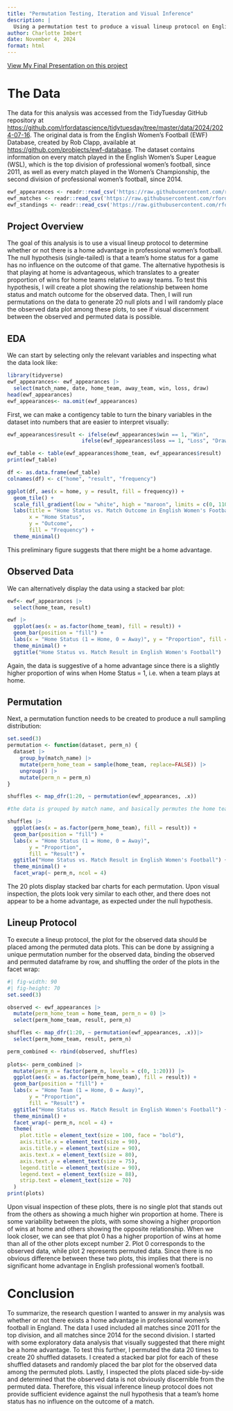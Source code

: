 ```yaml
---
title: "Permutation Testing, Iteration and Visual Inference"
description: |
  Using a permutation test to produce a visual lineup protocol on English Women's Football data
author: Charlotte Imbert
date: November 4, 2024
format: html
---
```


<a href="presentation.html">View My Final Presentation on this project</a>

# The Data

The data for this analysis was accessed from the TidyTuesday GitHub repository at <https://github.com/rfordatascience/tidytuesday/tree/master/data/2024/2024-07-16>. The original data is from the English Women's Football (EWF) Database, created by Rob Clapp, available at <https://github.com/probjects/ewf-database>. The dataset contains information on every match played in the English Women's Super League (WSL), which is the top division of professional women's football, since 2011, as well as every match played in the Women's Championship, the second division of professional women's football, since 2014.

```r
ewf_appearances <- readr::read_csv('https://raw.githubusercontent.com/rfordatascience/tidytuesday/master/data/2024/2024-07-16/ewf_appearances.csv')
ewf_matches <- readr::read_csv('https://raw.githubusercontent.com/rfordatascience/tidytuesday/master/data/2024/2024-07-16/ewf_matches.csv')
ewf_standings <- readr::read_csv('https://raw.githubusercontent.com/rfordatascience/tidytuesday/master/data/2024/2024-07-16/ewf_standings.csv')
```

## Project Overview

The goal of this analysis is to use a visual lineup protocol to determine whether or not there is a home advantage in professional women's football. The null hypothesis (single-tailed) is that a team's home status for a game has no influence on the outcome of that game. The alternative hypothesis is that playing at home is advantageous, which translates to a greater proportion of wins for home teams relative to away teams. To test this hypothesis, I will create a plot showing the relationship between home status and match outcome for the observed data. Then, I will run permutations on the data to generate 20 null plots and I will randomly place the observed data plot among these plots, to see if visual discernment between the observed and permuted data is possible.

## EDA

We can start by selecting only the relevant variables and inspecting what the data look like:

```r
library(tidyverse)
ewf_appearances<- ewf_appearances |>
  select(match_name, date, home_team, away_team, win, loss, draw)
head(ewf_appearances)
ewf_appearances<- na.omit(ewf_appearances)
```

First, we can make a contigency table to turn the binary variables in the dataset into numbers that are easier to interpret visually:

```r
ewf_appearances$result <- ifelse(ewf_appearances$win == 1, "Win",
                        ifelse(ewf_appearances$loss == 1, "Loss", "Draw"))

ewf_table <- table(ewf_appearances$home_team, ewf_appearances$result)
print(ewf_table)
```

```r
df <- as.data.frame(ewf_table)
colnames(df) <- c("home", "result", "frequency")

ggplot(df, aes(x = home, y = result, fill = frequency)) +
  geom_tile() +
  scale_fill_gradient(low = "white", high = "maroon", limits = c(0, 1100)) +
  labs(title = "Home Status vs. Match Outcome in English Women's Football",
       x = "Home Status",
       y = "Outcome",
       fill = "Frequency") +
  theme_minimal()
```

This preliminary figure suggests that there might be a home advantage.

## Observed Data

We can alternatively display the data using a stacked bar plot:

```r
ewf<- ewf_appearances |>
  select(home_team, result)

ewf |>
  ggplot(aes(x = as.factor(home_team), fill = result)) +
  geom_bar(position = "fill") +
  labs(x = "Home Status (1 = Home, 0 = Away)", y = "Proportion", fill = "Outcome") +
  theme_minimal() +
  ggtitle("Home Status vs. Match Result in English Women's Football")
```

Again, the data is suggestive of a home advantage since there is a slightly higher proportion of wins when Home Status = 1, i.e. when a team plays at home.

## Permutation

Next, a permutation function needs to be created to produce a null sampling distribution:

```r
set.seed(3)
permutation <- function(dataset, perm_n) {
  dataset |>
    group_by(match_name) |>
    mutate(perm_home_team = sample(home_team, replace=FALSE)) |>
    ungroup() |>
    mutate(perm_n = perm_n)
}

shuffles <- map_dfr(1:20, ~ permutation(ewf_appearances, .x))
```

```r
#the data is grouped by match name, and basically permutes the home team for each match, so that it either stays the same or is swapped, the result stays the same
```

```r
shuffles |>
  ggplot(aes(x = as.factor(perm_home_team), fill = result)) +
  geom_bar(position = "fill") +
  labs(x = "Home Status (1 = Home, 0 = Away)",
       y = "Proportion",
       fill = "Result") +
  ggtitle("Home Status vs. Match Result in English Women's Football") +
  theme_minimal() +
  facet_wrap(~ perm_n, ncol = 4)
```

The 20 plots display stacked bar charts for each permutation. Upon visual inspection, the plots look very similar to each other, and there does not appear to be a home advantage, as expected under the null hypothesis.

## Lineup Protocol

To execute a lineup protocol, the plot for the observed data should be placed among the permuted data plots. This can be done by assigning a unique permutation number for the observed data, binding the observed and permuted dataframe by row, and shuffling the order of the plots in the facet wrap:

```r
#| fig-width: 90
#| fig-height: 70
set.seed(3)

observed <- ewf_appearances |>
  mutate(perm_home_team = home_team, perm_n = 0) |>
  select(perm_home_team, result, perm_n)

shuffles <- map_dfr(1:20, ~ permutation(ewf_appearances, .x))|>
  select(perm_home_team, result, perm_n)

perm_combined <- rbind(observed, shuffles)
  
plots<- perm_combined |>
  mutate(perm_n = factor(perm_n, levels = c(0, 1:20))) |>
  ggplot(aes(x = as.factor(perm_home_team), fill = result)) +
  geom_bar(position = "fill") +
  labs(x = "Home Team (1 = Home, 0 = Away)", 
       y = "Proportion", 
       fill = "Result") +
  ggtitle("Home Status vs. Match Result in English Women's Football") +
  theme_minimal() +
  facet_wrap(~ perm_n, ncol = 4) +
  theme(
    plot.title = element_text(size = 100, face = "bold"),         
    axis.title.x = element_text(size = 90),                      
    axis.title.y = element_text(size = 90),                     
    axis.text.x = element_text(size = 80),                       
    axis.text.y = element_text(size = 75),                       
    legend.title = element_text(size = 90),                      
    legend.text = element_text(size = 88),                       
    strip.text = element_text(size = 70)                         
  )
print(plots)
```

Upon visual inspection of these plots, there is no single plot that stands out from the others as showing a much higher win proportion at home. There is some variability between the plots, with some showing a higher proportion of wins at home and others showing the opposite relationship. When we look closer, we can see that plot 0 has a higher proportion of wins at home than all of the other plots except number 2. Plot 0 corresponds to the observed data, while plot 2 represents permuted data. Since there is no obvious difference between these two plots, this implies that there is no significant home advantage in English professional women's football.

# Conclusion

To summarize, the research question I wanted to answer in my analysis was whether or not there exists a home advantage in professional women's football in England. The data I used included all matches since 2011 for the top division, and all matches since 2014 for the second division. I started with some exploratory data analysis that visually suggested that there might be a home advantage. To test this further, I permuted the data 20 times to create 20 shuffled datasets. I created a stacked bar plot for each of these shuffled datasets and randomly placed the bar plot for the observed data among the permuted plots. Lastly, I inspected the plots placed side-by-side and determined that the observed data is not obviously discernible from the permuted data. Therefore, this visual inference lineup protocol does not provide sufficient evidence against the null hypothesis that a team's home status has no influence on the outcome of a match.
